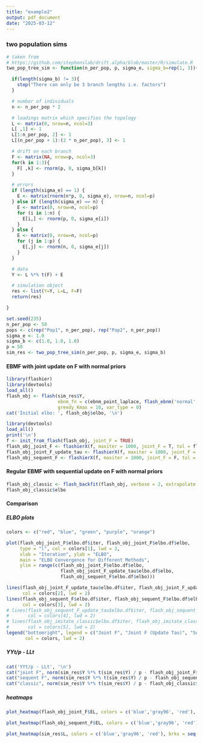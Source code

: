 ```yaml
---
title: "example2"
output: pdf_document
date: "2025-03-12"
---
```


### two population sims

```r
# taken from
# https://github.com/stephenslab/drift.alpha/blob/master/R/simulate.R
two_pop_tree_sim <- function(n_per_pop, p, sigma_e, sigma_b=rep(1, 3)){

  if(length(sigma_b) != 3){
    stop("There can only be 3 branch lengths i.e. factors")
  }

  # number of individuals
  n <- n_per_pop * 2

  # loadings matrix which specifies the topology
  L <- matrix(0, nrow=n, ncol=3)
  L[ ,1] <- 1
  L[1:n_per_pop, 2] <- 1
  L[(n_per_pop + 1):(2 * n_per_pop), 3] <- 1

  # drift on each branch
  F <- matrix(NA, nrow=p, ncol=3)
  for(k in 1:3){
    F[ ,k] <- rnorm(p, 0, sigma_b[k])
  }

  # errors
  if (length(sigma_e) == 1) {
    E <- matrix(rnorm(n*p, 0, sigma_e), nrow=n, ncol=p)
  } else if (length(sigma_e) == n) {
    E <- matrix(0, nrow=n, ncol=p)
    for (i in 1:n) {
      E[i,] <- rnorm(p, 0, sigma_e[i])
    }
  } else {
    E <- matrix(0, nrow=n, ncol=p)
    for (j in 1:p) {
      E[,j] <- rnorm(n, 0, sigma_e[j])
    }
  }

  # data
  Y <- L %*% t(F) + E

  # simulation object
  res <- list(Y=Y, L=L, F=F)
  return(res)

}
```

```r
set.seed(235)
n_per_pop <- 50
pops <- c(rep("Pop1", n_per_pop), rep("Pop2", n_per_pop))
sigma_e <- 1.0
sigma_b <- c(1.0, 1.0, 1.0)
p = 50
sim_res <- two_pop_tree_sim(n_per_pop, p, sigma_e, sigma_b)
```


#### EBMF with joint update on F with normal priors

```r
library(flashier)
library(devtools)
load_all()
flash_obj <- flash(sim_res$Y,
                   ebnm_fn = c(ebnm_point_laplace, flash_ebnm('normal', mode = 0, scale = 1)),
                   greedy_Kmax = 10, var_type = 0)
cat('Initial elbo: ', flash_obj$elbo, '\n')
```

```r
library(devtools)
load_all()
print('\n')
f <- init_from_flash(flash_obj, joint_F = TRUE)
flash_obj_joint_F <- flashierX(f, maxiter = 1000, joint_F = T, tol = flash_obj$flash_fit$conv.tol)
flash_obj_joint_F_update_tau <- flashierX(f, maxiter = 1000, joint_F = T, update_s2_after_F = T, tol = flash_obj$flash_fit$conv.tol)
flash_obj_sequent_F <- flashierX(f, maxiter = 1000, joint_F = F, tol = flash_obj$flash_fit$conv.tol)
```



#### Regular EBMF with sequential update on F with normal priors

```r
flash_obj_classic <- flash_backfit(flash_obj, verbose = 2, extrapolate = F, maxiter = 1000)
flash_obj_classic$elbo
```

#### Comparison

##### ELBO plots
```r
colors <- c("red", "blue", "green", "purple", "orange")

plot(flash_obj_joint_F$elbo.df$iter, flash_obj_joint_F$elbo.df$elbo,
     type = "l", col = colors[1], lwd = 2,
     xlab = "Iteration", ylab = "ELBO",
     main = "ELBO Convergence for Different Methods",
     ylim = range(c(flash_obj_joint_F$elbo.df$elbo,
                    flash_obj_joint_F_update_tau$elbo.df$elbo,
                    flash_obj_sequent_F$elbo.df$elbo)))

lines(flash_obj_joint_F_update_tau$elbo.df$iter, flash_obj_joint_F_update_tau$elbo.df$elbo,
      col = colors[2], lwd = 2)
lines(flash_obj_sequent_F$elbo.df$iter, flash_obj_sequent_F$elbo.df$elbo,
      col = colors[3], lwd = 2)
# lines(flash_obj_sequent_F_update_tau$elbo.df$iter, flash_obj_sequent_F_update_tau$elbo.df$elbo,
#       col = colors[4], lwd = 2)
# lines(flash_obj_imitate_classic$elbo.df$iter, flash_obj_imitate_classic$elbo.df$elbo,
#       col = colors[5], lwd = 2)
legend("bottomright", legend = c("Joint F", "Joint F (Update Tau)", "Sequent F"), 
       col = colors, lwd = 2)
```

##### YYt/p - LLt

```r
cat('YYt/p - LLt', '\n')
cat("joint F", norm(sim_res$Y %*% t(sim_res$Y) / p - flash_obj_joint_F$EL %*% t(flash_obj_joint_F$EL)), '\n')
cat("sequent F", norm(sim_res$Y %*% t(sim_res$Y) / p - flash_obj_sequent_F$EL %*% t(flash_obj_sequent_F$EL)), '\n')
cat("classic", norm(sim_res$Y %*% t(sim_res$Y) / p - flash_obj_classic$L_pm %*% t(flash_obj_classic$L_pm)), '\n')
```


##### heatmaps
```r
plot_heatmap(flash_obj_joint_F$EL, colors = c('blue','gray96', 'red'), brks = seq(-max(abs(flash_obj_joint_F$EL)), max(abs(flash_obj_joint_F$EL)), length.out = 50))

plot_heatmap(flash_obj_sequent_F$EL, colors = c('blue','gray96', 'red'), brks = seq(-max(abs(flash_obj_sequent_F$EL)), max(abs(flash_obj_sequent_F$EL)), length.out = 50))

plot_heatmap(sim_res$L, colors = c('blue','gray96', 'red'), brks = seq(-max(abs(sim_res$L)), max(abs(sim_res$L)), length.out = 50))

```
